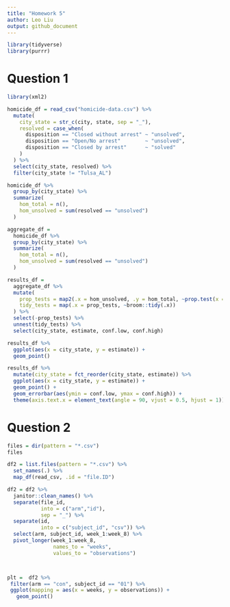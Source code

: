 ```yaml
---
title: "Homework 5"
author: Leo Liu
output: github_document
---
```


```r
library(tidyverse)
library(purrr)
```


# Question 1

```r
library(xml2)

homicide_df = read_csv("homicide-data.csv") %>% 
  mutate(
    city_state = str_c(city, state, sep = "_"),
    resolved = case_when(
      disposition == "Closed without arrest" ~ "unsolved",
      disposition == "Open/No arrest"        ~ "unsolved",
      disposition == "Closed by arrest"      ~ "solved"
    )
  ) %>% 
  select(city_state, resolved) %>% 
  filter(city_state != "Tulsa_AL")
```

```r
homicide_df %>% 
  group_by(city_state) %>% 
  summarize(
    hom_total = n(),
    hom_unsolved = sum(resolved == "unsolved")
  )

aggregate_df = 
  homicide_df %>% 
  group_by(city_state) %>% 
  summarize(
    hom_total = n(),
    hom_unsolved = sum(resolved == "unsolved")
  )
```

```r
results_df = 
  aggregate_df %>% 
  mutate(
    prop_tests = map2(.x = hom_unsolved, .y = hom_total, ~prop.test(x = .x, n = .y)),
    tidy_tests = map(.x = prop_tests, ~broom::tidy(.x))
  ) %>% 
  select(-prop_tests) %>% 
  unnest(tidy_tests) %>% 
  select(city_state, estimate, conf.low, conf.high)
```

```r
results_df %>% 
  ggplot(aes(x = city_state, y = estimate)) +
  geom_point()
```

```r
results_df %>% 
  mutate(city_state = fct_reorder(city_state, estimate)) %>% 
  ggplot(aes(x = city_state, y = estimate)) +
  geom_point() +
  geom_errorbar(aes(ymin = conf.low, ymax = conf.high)) +
  theme(axis.text.x = element_text(angle = 90, vjust = 0.5, hjust = 1))
```

# Question 2

```r
files = dir(pattern = "*.csv")
files
```


```r
df2 = list.files(pattern = "*.csv") %>% 
  set_names(.) %>% 
  map_df(read_csv, .id = "file.ID")

df2 = df2 %>% 
  janitor::clean_names() %>% 
  separate(file_id,
           into = c("arm","id"),
           sep = "_") %>% 
  separate(id,
           into = c("subject_id", "csv")) %>% 
  select(arm, subject_id, week_1:week_8) %>% 
  pivot_longer(week_1:week_8,
               names_to = "weeks",
               values_to = "observations")



plt =  df2 %>% 
 filter(arm == "con", subject_id == "01") %>% 
 ggplot(mapping = aes(x = weeks, y = observations)) +
   geom_point()
```

